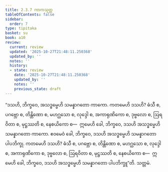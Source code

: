 ```yaml
---
title: 2.3.7 ကာကသုတ္တ
tableOfContents: false
sidebar:
  order: 7
type: tipitaka
basket: su
book: a10
review:
  current: review
  updated: '2025-10-27T21:48:11.250368'
  updated_by: ''
  notes: ''
  history:
  - state: review
    date: '2025-10-27T21:48:11.250368'
    updated_by: ''
    notes: ''
    previous_state: draft
---
```



<ReviewStatus review={frontmatter.review} showDetails={true} />

<HypothesisAnnotation frontmatter={frontmatter} />

<DynamicBreadcrumb />

<Division number="77" book="a10" e="ch" v="17" p="375">

<Paragraph number="599" book="a10">
“ဒသဟိ, ဘိက္ခဝေ, အသဒ္ဓမ္မေဟိ သမန္နာဂတော ကာကော. ကတမေဟိ ဒသဟိ? ဓံသီ စ, ပဂဗ္ဘော စ, တိန္တိဏော စ, မဟဂ္ဃသော စ, လုဒ္ဒေါ စ, အကာရုဏိကော စ, ဒုဗ္ဗလော စ, ဩရဝိတာ စ, မုဋ္ဌဿတိ စ, နေစယိကော စ—  ဣမေဟိ ခေါ, ဘိက္ခဝေ, ဒသဟိ အသဒ္ဓမ္မေဟိ သမန္နာဂတော ကာကော. ဧဝမေဝံ ခေါ, ဘိက္ခဝေ, ဒသဟိ အသဒ္ဓမ္မေဟိ သမန္နာဂတော ပါပဘိက္ခု. ကတမေဟိ ဒသဟိ? ဓံသီ စ, ပဂဗ္ဘော စ, တိန္တိဏော စ, မဟဂ္ဃသော စ, လုဒ္ဒေါ စ, အကာရုဏိကော စ, ဒုဗ္ဗလော စ, ဩရဝိတာ စ, မုဋ္ဌဿတိ စ, နေစယိကော စ—  ဣမေဟိ ခေါ, ဘိက္ခဝေ, ဒသဟိ အသဒ္ဓမ္မေဟိ သမန္နာဂတော ပါပဘိက္ခူ”တိ.

</Paragraph>
</Division>

<Paragraph number="600" type="center" book="a10">
သတ္တမံ.
</Paragraph>
